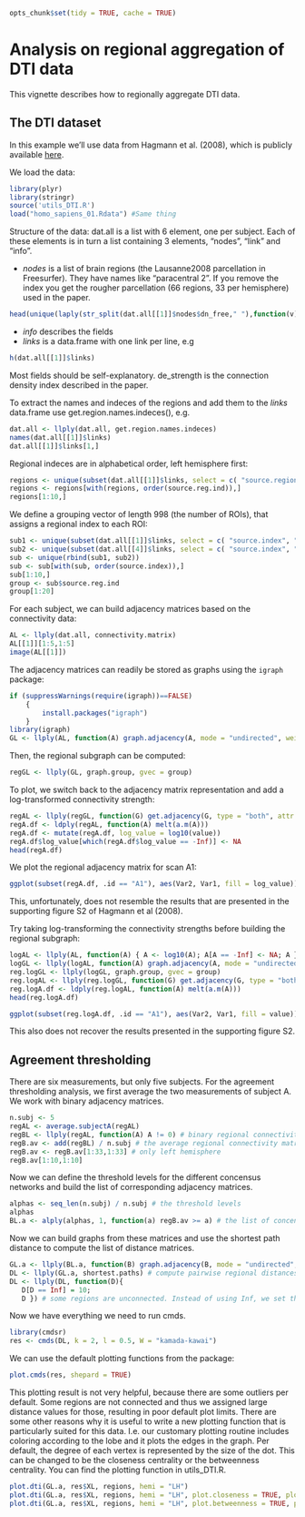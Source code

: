 
```r
opts_chunk$set(tidy = TRUE, cache = TRUE) 
```
# Analysis on regional aggregation of DTI data

This vignette describes how to regionally aggregate DTI data.

<h2> The DTI dataset </h2>

In this example we'll use data from Hagmann et al. (2008), which is publicly available [here](http://www.cmtk.org/datasets/homo_sapiens_01.cff). 

We load the data:
```r

library(plyr)
library(stringr)
source('utils_DTI.R')
load("homo_sapiens_01.Rdata") #Same thing
```
Structure of the data: dat.all is a list with 6 element, one per subject. Each of these elements is in turn a list containing 3 elements, "nodes", "link" and "info". 

- *nodes* is a list of brain regions (the Lausanne2008 parcellation in Freesurfer). They have names like "paracentral 2". If you remove the index you get the rougher parcellation (66 regions, 33 per hemisphere) used in the paper.
```r
head(unique(laply(str_split(dat.all[[1]]$nodes$dn_free," "),function(v) v[[1]])))
```
- *info* describes the fields
- *links* is a data.frame with one link per line, e.g
```r
h(dat.all[[1]]$links)
```
Most fields should be self-explanatory. de_strength is the connection density index described in the paper. 

To extract the names and indeces of the regions and add them to the *links* data.frame use get.region.names.indeces(), e.g.
```r
dat.all <- llply(dat.all, get.region.names.indeces)
names(dat.all[[1]]$links)
dat.all[[1]]$links[1,]
```

Regional indeces are in alphabetical order, left hemisphere first:
```r
regions <- unique(subset(dat.all[[1]]$links, select = c( "source.region", "source.reg.ind", "source.hemi", "source.lobe")))
regions <- regions[with(regions, order(source.reg.ind)),]
regions[1:10,]
```
We define a grouping vector of length 998 (the number of ROIs), that assigns a regional index to each ROI:
```r
sub1 <- unique(subset(dat.all[[1]]$links, select = c( "source.index", "source.reg.ind" )))
sub2 <- unique(subset(dat.all[[4]]$links, select = c( "source.index", "source.reg.ind" )))
sub <- unique(rbind(sub1, sub2))
sub <- sub[with(sub, order(source.index)),]
sub[1:10,]
group <- sub$source.reg.ind
group[1:20]
```
For each subject, we can build adjacency matrices based on the connectivity data:
```r
AL <- llply(dat.all, connectivity.matrix)
AL[[1]][1:5,1:5]
image(AL[[1]])
```
The adjacency matrices can readily be stored as graphs using the `igraph` package:
```r
if (suppressWarnings(require(igraph))==FALSE)
    {
        install.packages("igraph")
    }
library(igraph)
GL <- llply(AL, function(A) graph.adjacency(A, mode = "undirected", weighted = TRUE))
```

Then, the regional subgraph can be computed:
```r
regGL <- llply(GL, graph.group, gvec = group)
```

To plot, we switch back to the adjacency matrix representation and add a log-transformed connectivity strength:
```r
regAL <- llply(regGL, function(G) get.adjacency(G, type = "both", attr = "weight"))
regA.df <- ldply(regAL, function(A) melt(a.m(A)))
regA.df <- mutate(regA.df, log_value = log10(value))
regA.df$log_value[which(regA.df$log_value == -Inf)] <- NA
head(regA.df)
```
We plot the regional adjacency matrix for scan A1:
```r
ggplot(subset(regA.df, .id == "A1"), aes(Var2, Var1, fill = log_value)) + xlab("LH RH") + ylab("RH LH") + geom_raster() + scale_y_reverse() + scale_fill_gradientn(colours = rainbow(5, s=1, v=1, start = 0, end = 0.66),breaks = seq(-3,0), values = seq(1,0,l=7), na.value = "black")
```

This, unfortunately, does not resemble the results that are presented in the supporting figure S2 of Hagmann et al (2008).

Try taking log-transforming the connectivity strengths before building the regional subgraph:
```r
logAL <- llply(AL, function(A) { A <- log10(A); A[A == -Inf] <- NA; A })
logGL <- llply(logAL, function(A) graph.adjacency(A, mode = "undirected", weighted = TRUE))
reg.logGL <- llply(logGL, graph.group, gvec = group)
reg.logAL <- llply(reg.logGL, function(G) get.adjacency(G, type = "both", attr = "weight"))
reg.logA.df <- ldply(reg.logAL, function(A) melt(a.m(A)))
head(reg.logA.df)
```
```r
ggplot(subset(reg.logA.df, .id == "A1"), aes(Var2, Var1, fill = value)) + xlab("LH RH") + ylab("RH LH") + geom_raster() + scale_y_reverse() + scale_fill_gradientn(colours = rainbow(5, s=1, v=1, start = 0, end = 0.66),breaks = seq(-3,0), values = seq(1,0,l=7), na.value = "black")
```
This also does not recover the results presented in the supporting figure S2.

## Agreement thresholding

There are six measurements, but only five subjects. For the agreement thresholding analysis, we first average the two measurements of subject A. We work with binary adjacency matrices.
```r
n.subj <- 5
regAL <- average.subjectA(regAL)
regBL <- llply(regAL, function(A) A != 0) # binary regional connectivity matrices
regB.av <- add(regBL) / n.subj # the average regional connectivity matrix
regB.av <- regB.av[1:33,1:33] # only left hemisphere
regB.av[1:10,1:10]
```
Now we can define the threshold levels for the different concensus networks and build the list of corresponding adjacency matrices. 
```r
alphas <- seq_len(n.subj) / n.subj # the threshold levels
alphas
BL.a <- alply(alphas, 1, function(a) regB.av >= a) # the list of concensus networks 
```
Now we can build graphs from these matrices and use the shortest path distance to compute the list of distance matrices.
```r
GL.a <- llply(BL.a, function(B) graph.adjacency(B, mode = "undirected", diag = F, weighted = NULL)) # the list of graphs based on concensus networks
DL <- llply(GL.a, shortest.paths) # compute pairwise regional distances
DL <- llply(DL, function(D){
   D[D == Inf] = 10;
   D }) # some regions are unconnected. Instead of using Inf, we set them to a comparably large distance. 

```
Now we have everything we need to run cmds.
```r
library(cmdsr)
res <- cmds(DL, k = 2, l = 0.5, W = "kamada-kawai")
```

We can use the default plotting functions from the package:
```r
plot.cmds(res, shepard = TRUE)
```
This plotting result is not very helpful, because there are some outliers per default. Some regions are not connected and thus we assigned large distance values for those, resulting in poor default plot limits. There are some other reasons why it is useful to write a new plotting function that is particularly suited for this data. I.e. our customary plotting routine includes coloring according to the lobe and it plots the edges in the graph. Per default, the degree of each vertex is represented by the size of the dot. This can be changed to be the closeness centrality or the betweenness centrality. You can find the plotting function in utils_DTI.R. 
```r
plot.dti(GL.a, res$XL, regions, hemi = "LH")
plot.dti(GL.a, res$XL, regions, hemi = "LH", plot.closeness = TRUE, plotname = "closeness")
plot.dti(GL.a, res$XL, regions, hemi = "LH", plot.betweenness = TRUE, plotname = "betweenness")

```